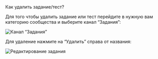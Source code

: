 
<AnchorHeading type="h1" id="delete-test">
  Как удалить задание/тест?
</AnchorHeading>

Для того чтобы удалить задание или тест перейдите в нужную вам категорию сообщества и выберите канал “Задания”:

<Image
  width={960}
  height={613}
  src="/assets/markdown/tests/main-tasks.jpg"
  alt="Канал “Задания”"
  noRatio
/>

Для удаление нажмите на “Удалить” справа от названия:

<Image
  width={599}
  height={60}
  src="/assets/markdown/tests/edit-task.jpg"
  alt="Редактирование задания"
  noRatio
/>
